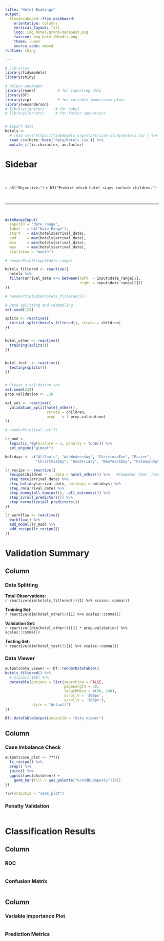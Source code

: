 ```yaml
---
title: "Hotel Bookings"
output: 
  flexdashboard::flex_dashboard:
    orientation: columns
    vertical_layout: fill
    logo: img_hotel/grand-budapest.png
    favicon: img_hotel/Mendls.png
    theme: lumen
    source_code: embed
runtime: shiny

---
```



```r

# Libraries
library(tidymodels)  
library(shiny)

# Helper packages
library(readr)          # for importing data
library(DT)
library(vip)            # for variable importance plots
library(wesanderson)
# library(janitor)     # for tabyl
# library(forcats)     # for factor operations


# Import data
hotels <- 
  # read_csv('https://tidymodels.org/start/case-study/hotels.csv') %>%
  read_csv(here::here('data/hotels.csv')) %>%
  mutate_if(is.character, as.factor) 

```




Sidebar {.sidebar}
===========================================================

<br>

`r h3("Objective:")`
`r h3("Predict which hotel stays include children.")`

<br>

- - -

<br>

```r
dateRangeInput(
  inputId = "date_range", 
  label   = h4("Date Range"),
  start   = min(hotels$arrival_date), 
  end     = max(hotels$arrival_date), 
  min     = min(hotels$arrival_date), 
  max     = max(hotels$arrival_date), 
  startview = "month")

# renderPrint(input$date_range)

```



```r
hotels_filtered <- reactive({
  hotels %>%
  filter(arrival_date %>% between(left  = input$date_range[1], 
                                  right = input$date_range[2]))
})

# renderPrint(dim(hotels_filtered()))

```



```r
# Data splitting and resampling
set.seed(123)

splits <- reactive({
  initial_split(hotels_filtered(), strata = children)
})


hotel_other <- reactive({
  training(splits())
})


hotel_test  <- reactive({
  testing(splits())
})


# Create a validation set
set.seed(234)
prop.validation <- .20

val_set <- reactive({
  validation_split(hotel_other(), 
                   strata = children, 
                   prop   = 1-prop.validation)
})

# renderPrint(val_set())


```




```r
lr_mod <- 
  logistic_reg(mixture = 1, penalty = tune()) %>% 
  set_engine("glmnet")

```


```r
holidays <- c("AllSouls", "AshWednesday", "ChristmasEve", "Easter", 
              "ChristmasDay", "GoodFriday", "NewYearsDay", "PalmSunday")

lr_recipe <- reactive({
  recipe(children ~ ., data = hotel_other()) %>%   #remember that `hotel_other` is just a template here
  step_date(arrival_date) %>% 
  step_holiday(arrival_date, holidays = holidays) %>% 
  step_rm(arrival_date) %>% 
  step_dummy(all_nominal(), -all_outcomes()) %>% 
  step_zv(all_predictors()) %>% 
  step_normalize(all_predictors())
})

```


```r
lr_workflow <- reactive({
  workflow() %>% 
  add_model(lr_mod) %>% 
  add_recipe(lr_recipe())
})

```




Validation Summary
===========================================================


## Column {data-width="500"}

### Data Splitting

**Total Observations:**  
`r reactive(dim(hotels_filtered())[1] %>% scales::comma())`

**Training Set:**  
`r reactive(dim(hotel_other())[1] %>% scales::comma())`

**Validation Set:**  
`r reactive((dim(hotel_other())[1] * prop.validation) %>% scales::comma())`

**Testing Set:**  
`r reactive(dim(hotel_test())[1] %>% scales::comma())`




### Data Viewer

```r
output$data_viewer <- DT::renderDataTable({
hotels_filtered() %>% 
  # slice(1:100) %>% 
  datatable(options = list(searching = FALSE,
                           pageLength = 50,
                           lengthMenu = c(50, 100),
                           scrollY = '300px',
                           scrollX = '300px'),
            style = "default")
})

DT::dataTableOutput(outputId = "data_viewer")

```




## Column {data-width="500"}

### Case Imbalance Check

```r
output$case_plot <- ???({
  lr_recipe() %>%
  prep() %>%
  juice() %>% 
  ggplot(aes(children)) +
    geom_bar(fill = wes_palette("GrandBudapest2")[4])
})

???(outputId = "case_plot")

```










### Penalty Validation

```r

```



Classification Results
===========================================================

## Column {data-width="500"}

### ROC

```r

```


### Confusion Matrix

```r

```


## Column {data-width="500"}

### Variable Importance Plot

```r

```

### Prediction Metrics

```r

```

